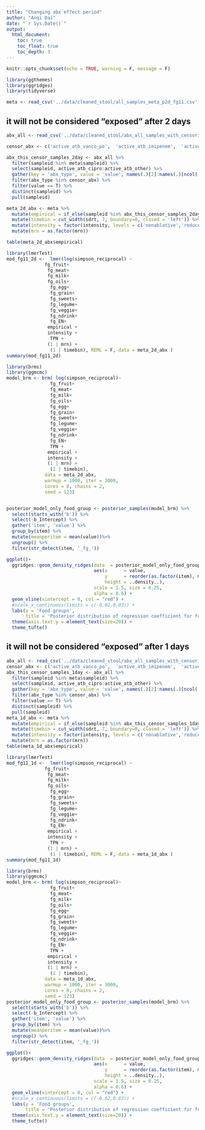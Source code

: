 ```yaml
---
title: "Changing abx effect period"
author: "Anqi Dai"
date: "`r Sys.Date()`"
output:
  html_document:
    toc: true
    toc_float: true
    toc_depth: 3
---
```


```r
knitr::opts_chunk$set(echo = TRUE, warning = F, message = F)
```

```r
library(ggthemes)
library(ggridges)
library(tidyverse)
```


```r
meta <- read_csv('../data/cleaned_stool/all_samples_meta_p2d_fg11.csv')
```


## it will not be considered "exposed" after 2 days

```r
abx_all <- read_csv('../data/cleaned_stool/abx_all_samples_with_censoring_info_2day_effect.csv')

censor_abx <- c('active_atb_vanco_po',	'active_atb_imipenem',	'active_atb_meropenem',	'active_atb_ertapenem',		'active_atb_cefepime',		'active_atb_linezolid',	'active_atb_metro',	'active_atb_piptazo')

abx_this_censor_samples_2day <- abx_all %>% 
  filter(sampleid %in% meta$sampleid) %>% 
  select(sampleid, active_atb_cipro:active_atb_other) %>% 
  gather(key = 'abx_type', value = 'value', names(.)[2]:names(.)[ncol(.)]) %>% 
  filter(abx_type %in% censor_abx) %>% 
  filter(value == T) %>% 
  distinct(sampleid) %>% 
  pull(sampleid)

meta_2d_abx <- meta %>% 
  mutate(empirical = if_else(sampleid %in% abx_this_censor_samples_2day, T, F)) %>% 
  mutate(timebin = cut_width(sdrt, 7, boundary=0, closed = 'left')) %>% 
  mutate(intensity = factor(intensity, levels = c('nonablative','reduced','ablative'))) %>% 
  mutate(mrn = as.factor(mrn))

table(meta_2d_abx$empirical)
```

```r
library(lmerTest)  
mod_fg11_2d <-  lmer(log(simpson_reciprocal) ~ 
              fg_fruit+
               fg_meat+
               fg_milk+
               fg_oils+
                fg_egg+ 
                fg_grain+
                fg_sweets+  
                fg_legume+
                fg_veggie+
                fg_ndrink+
                fg_EN+
               empirical +  
               intensity + 
                TPN +
               (1 | mrn) +
                (1 | timebin), REML = F, data = meta_2d_abx )
summary(mod_fg11_2d) 
```

```r
library(brms)  
library(ggmcmc)
model_brm <- brm( log(simpson_reciprocal)~ 
                fg_fruit+
                fg_meat+
                fg_milk+
                fg_oils+
                fg_egg+ 
                fg_grain+
                fg_sweets+
                fg_legume+
                fg_veggie+
                fg_ndrink+
                fg_EN+
                TPN +
               empirical + 
               intensity + 
               (1 | mrn) +
                (1 | timebin),  
              data = meta_2d_abx, 
              warmup = 1000, iter = 3000, 
              cores = 8, chains = 2, 
              seed = 123)


posterior_model_only_food_group <- posterior_samples(model_brm) %>% 
  select(starts_with('b')) %>% 
  select(-b_Intercept) %>% 
  gather('item', 'value') %>% 
  group_by(item) %>% 
  mutate(meanperitem = mean(value))%>%
  ungroup() %>% 
  filter(str_detect(item, '_fg_'))
```

```r
ggplot()+
  ggridges::geom_density_ridges(data  = posterior_model_only_food_group, 
                                aes(x      = value,
                                    y      = reorder(as.factor(item), meanperitem),
                                    height = ..density..),
                                scale = 1.5, size = 0.25,
                                alpha = 0.6) +
  geom_vline(xintercept = 0, col = "red") +
  #scale_x_continuous(limits = c(-0.02,0.03)) +
  labs(y = 'Food groups',
       title = 'Posterior distribution of regression coefficient for food groups') +
  theme(axis.text.y = element_text(size=20)) +
  theme_tufte()
```

## it will not be considered "exposed" after 1 days

```r
abx_all <- read_csv('../data/cleaned_stool/abx_all_samples_with_censoring_info_1day_effect.csv')  
censor_abx <- c('active_atb_vanco_po',	'active_atb_imipenem',	'active_atb_meropenem',	'active_atb_ertapenem',		'active_atb_cefepime',		'active_atb_linezolid',	'active_atb_metro',	'active_atb_piptazo')
abx_this_censor_samples_1day <- abx_all %>% 
  filter(sampleid %in% meta$sampleid) %>% 
  select(sampleid, active_atb_cipro:active_atb_other) %>% 
  gather(key = 'abx_type', value = 'value', names(.)[2]:names(.)[ncol(.)]) %>% 
  filter(abx_type %in% censor_abx) %>% 
  filter(value == T) %>% 
  distinct(sampleid) %>% 
  pull(sampleid)
meta_1d_abx <- meta %>% 
  mutate(empirical = if_else(sampleid %in% abx_this_censor_samples_1day, T, F)) %>% 
  mutate(timebin = cut_width(sdrt, 7, boundary=0, closed = 'left')) %>% 
  mutate(intensity = factor(intensity, levels = c('nonablative','reduced','ablative'))) %>% 
  mutate(mrn = as.factor(mrn))
table(meta_1d_abx$empirical)
```

```r
library(lmerTest)  
mod_fg11_1d <-  lmer(log(simpson_reciprocal) ~ 
              fg_fruit+
               fg_meat+
               fg_milk+
               fg_oils+
                fg_egg+ 
                fg_grain+
                fg_sweets+  
                fg_legume+
                fg_veggie+
                fg_ndrink+
                fg_EN+
               empirical +  
               intensity + 
                TPN +
               (1 | mrn) +
                (1 | timebin), REML = F, data = meta_1d_abx )
summary(mod_fg11_1d) 
```

```r
library(brms)  
library(ggmcmc)
model_brm <- brm( log(simpson_reciprocal)~ 
                fg_fruit+
                fg_meat+
                fg_milk+
                fg_oils+
                fg_egg+ 
                fg_grain+
                fg_sweets+
                fg_legume+
                fg_veggie+
                fg_ndrink+
                fg_EN+
                TPN +
               empirical + 
               intensity + 
               (1 | mrn) +
                (1 | timebin),  
              data = meta_1d_abx, 
              warmup = 1000, iter = 3000, 
              cores = 8, chains = 2, 
              seed = 123)
posterior_model_only_food_group <- posterior_samples(model_brm) %>% 
  select(starts_with('b')) %>% 
  select(-b_Intercept) %>% 
  gather('item', 'value') %>% 
  group_by(item) %>% 
  mutate(meanperitem = mean(value))%>%
  ungroup() %>% 
  filter(str_detect(item, '_fg_'))
```

```r
ggplot()+
  ggridges::geom_density_ridges(data  = posterior_model_only_food_group, 
                                aes(x      = value,
                                    y      = reorder(as.factor(item), meanperitem),
                                    height = ..density..),
                                scale = 1.5, size = 0.25,
                                alpha = 0.6) +
  geom_vline(xintercept = 0, col = "red") +
  #scale_x_continuous(limits = c(-0.02,0.03)) +
  labs(y = 'Food groups',
       title = 'Posterior distribution of regression coefficient for food groups') +
  theme(axis.text.y = element_text(size=20)) +
  theme_tufte()
```


